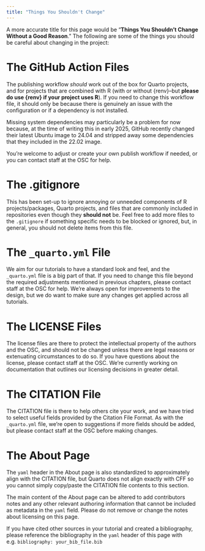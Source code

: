 ```yaml
---
title: "Things You Shouldn't Change"
---
```


A more accurate title for this page would be "**Things You Shouldn't Change Without a Good Reason**." The following are some of the things you should be careful about changing in the project:

# The GitHub Action Files

The publishing workflow *should* work out of the box for Quarto projects, and for projects that are combined with R (with or without {renv}--but **please do use {renv} if your project uses R**). If you need to change this workflow file, it should only be because there is genuinely an issue with the configuration or if a dependency is not installed. 

Missing system dependencies may particularly be a problem for now because, at the time of writing this in early 2025, GitHub recently changed their latest Ubuntu image to 24.04 and stripped away some dependencies that they included in the 22.02 image.

You're welcome to adjust or create your own publish workflow if needed, or you can contact staff at the OSC for help.

# The .gitignore

This has been set-up to ignore annoying or unneeded components of R projects/packages, Quarto projects, and files that are commonly included in repositories even though they **should not** be. Feel free to add more files to the `.gitignore` if something specific needs to be blocked or ignored, but, in general, you should not delete items from this file.

# The `_quarto.yml` File

We aim for our tutorials to have a standard look and feel, and the `_quarto.yml` file is a big part of that. If you need to change this file beyond the required adjustments mentioned in previous chapters, please contact staff at the OSC for help. We're always open for improvements to the design, but we do want to make sure any changes get applied across all tutorials.

# The LICENSE Files

The license files are there to protect the intellectual property of the authors and the OSC, and should not be changed unless there are legal reasons or extenuating circumstances to do so. If you have questions about the license, please contact staff at the OSC. We're currently working on documentation that outlines our licensing decisions in greater detail.

# The CITATION File

The CITATION file is there to help others cite your work, and we have tried to select useful fields provided by the Citation File Format. As with the `_quarto.yml` file, we're open to suggestions if more fields should be added, but please contact staff at the OSC before making changes.

# The About Page

The `yaml` header in the About page is also standardized to approximately align with the CITATION file, but Quarto does not align exactly with CFF so you cannot simply copy/paste the CITATION file contents to this section.

The main content of the About page can be altered to add contributors notes and any other relevant authoring information that cannot be included as metadata in the `yaml` field. Please do not remove or change the notes about licensing on this page.

If you have cited other sources in your tutorial and created a bibliography, please reference the bibliography in the `yaml` header of this page with e.g. `bibliography: your_bib_file.bib` 

